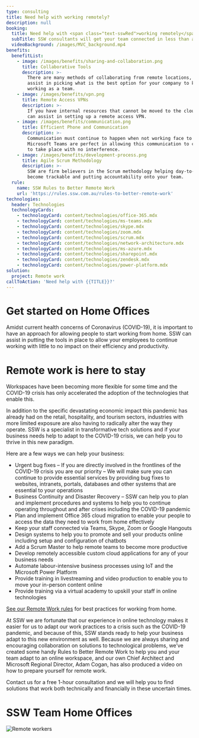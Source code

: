 ```yaml
---
type: consulting
title: Need help with working remotely?
description: null
booking:
  title: Need help with <span class="text-sswRed">working remotely</span>?
  subTitle: SSW consultants will get your team connected in less than a week
  videoBackground: /images/MVC_background.mp4
benefits:
  benefitList:
    - image: /images/benefits/sharing-and-collaboration.png
      title: Collaborative Tools
      description: >-
        There are many methods of collaborating from remote locations, SSW can
        assist in picking what is the best option for your company to keep
        working as a team.
    - image: /images/benefits/vpn.png
      title: Remote Access VPNs
      description: >-
        If you have internal resources that cannot be moved to the cloud, SSW
        can assist in setting up a remote access VPN.
    - image: /images/benefits/communication.png
      title: Efficient Phone and Communication
      description: >-
        Communication must continue to happen when not working face to face.
        Microsoft Teams are perfect in allowing this communication to continue
        to take place with no interference.
    - image: /images/benefits/development-process.png
      title: Agile Scrum Methodology
      description: >-
        SSW are firm believers in the Scrum methodology helping day-to-day tasks
        become trackable and putting accountability onto your team.
  rule:
    name: SSW Rules to Better Remote Work
    url: 'https://rules.ssw.com.au/rules-to-better-remote-work'
technologies:
  header: Technologies
  technologyCards:
    - technologyCard: content/technologies/office-365.mdx
    - technologyCard: content/technologies/ms-teams.mdx
    - technologyCard: content/technologies/skype.mdx
    - technologyCard: content/technologies/zoom.mdx
    - technologyCard: content/technologies/scrum.mdx
    - technologyCard: content/technologies/network-architecture.mdx
    - technologyCard: content/technologies/ms-azure.mdx
    - technologyCard: content/technologies/sharepoint.mdx
    - technologyCard: content/technologies/zendesk.mdx
    - technologyCard: content/technologies/power-platform.mdx
solution:
  project: Remote work
callToAction: 'Need help with {{TITLE}}?'
---
```


# Get started on **Home Offices**

Amidst current health concerns of Coronavirus (COVID-19), it is important to have an approach for allowing people to start working from home. SSW can assist in putting the tools in place to allow your employees to continue working with little to no impact on their efficiency and productivity.

# **Remote work** is here to stay

Workspaces have been becoming more flexible for some time and the COVID-19 crisis has only accelerated the adoption of the technologies that enable this.

In addition to the specific devastating economic impact this pandemic has already had on the retail, hospitality, and tourism sectors, industries with more limited exposure are also having to radically alter the way they operate. SSW is a specialist in transformative tech solutions and if your business needs help to adapt to the COVID-19 crisis, we can help you to thrive in this new paradigm.

Here are a few ways we can help your business:

* Urgent bug fixes – If you are directly involved in the frontlines of the COVID-19 crisis you are our priority – We will make sure you can continue to provide essential services by providing bug fixes to websites, intranets, portals, databases and other systems that are essential to your operations
* Business Continuity and Disaster Recovery – SSW can help you to plan and implement procedures and systems to help you to continue operating throughout and after crises including the COVID-19 pandemic
* Plan and implement Office 365 cloud migration to enable your people to access the data they need to work from home effectively
* Keep your staff connected via Teams, Skype, Zoom or Google Hangouts
* Design systems to help you to promote and sell your products online including setup and configuration of chatbots
* Add a Scrum Master to help remote teams to become more productive
* Develop remotely accessible custom cloud applications for any of your business needs
* Automate labour-intensive business processes using IoT and the Microsoft Power Platform
* Provide training in livestreaming and video production to enable you to move your in-person content online
* Provide training via a virtual academy to upskill your staff in online technologies

[See our Remote Work rules](https://rules.ssw.com.au/rules-to-better-remote-work) for best practices for working from home.

At SSW we are fortunate that our experience in online technology makes it easier for us to adapt our work practices to a crisis such as the COVID-19 pandemic, and because of this, SSW stands ready to help your business adapt to this new environment as well. Because we are always sharing and encouraging collaboration on solutions to technological problems, we’ve created some handy Rules to Better Remote Work to help you and your team adapt to an online workspace, and our own Chief Architect and Microsoft Regional Director, Adam Cogan, has also produced a video on how to prepare yourself for remote work.

Contact us for a free 1-hour consultation and we will help you to find solutions that work both technically and financially in these uncertain times.

# SSW Team Home Offices

![Remote workers](../images/remotes-transparent.png)
